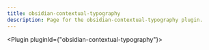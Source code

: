 ---
title: obsidian-contextual-typography
description: Page for the obsidian-contextual-typography plugin.
---


<Plugin pluginId={"obsidian-contextual-typography"}></Plugin>